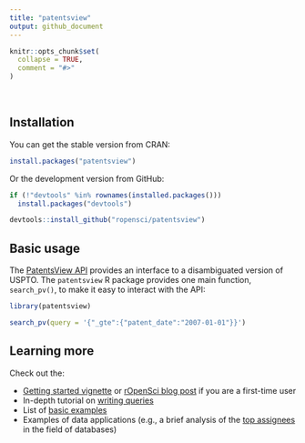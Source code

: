 ```yaml
---
title: "patentsview"
output: github_document
---
```


```r
knitr::opts_chunk$set(
  collapse = TRUE,
  comment = "#>"
)
```

<br>

## Installation

You can get the stable version from CRAN:

```r
install.packages("patentsview")
```

Or the development version from GitHub:

```r
if (!"devtools" %in% rownames(installed.packages())) 
  install.packages("devtools")

devtools::install_github("ropensci/patentsview")
```

## Basic usage

The [PatentsView API](http://www.patentsview.org/api/doc.html) provides an interface to a disambiguated version of USPTO. The `patentsview` R package provides one main function, `search_pv()`, to make it easy to interact with the API:

```r
library(patentsview)

search_pv(query = '{"_gte":{"patent_date":"2007-01-01"}}')
```

## Learning more

Check out the:

* [Getting started vignette](articles/articles/getting-started.html) or [rOpenSci blog post](https://ropensci.org/blog/blog/2017/09/19/patentsview) if you are a first-time user
* In-depth tutorial on [writing queries](articles/articles/writing-queries.html)
* List of [basic examples](articles/articles/examples.html)
* Examples of data applications (e.g., a brief analysis of the [top assignees](articles/articles/top-assignees.html) in the field of databases)
